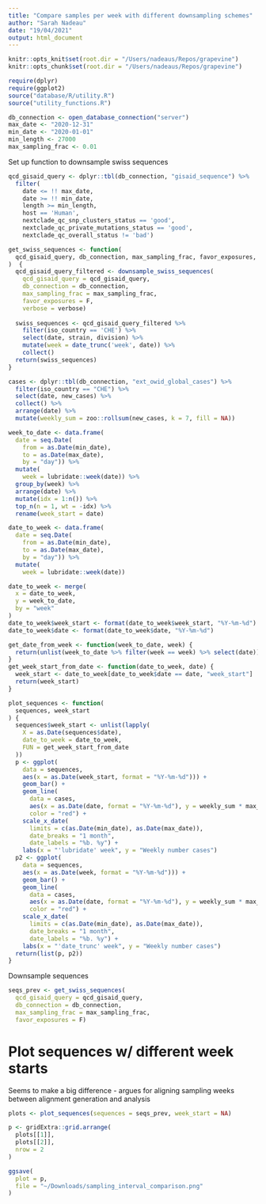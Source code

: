 ```yaml
---
title: "Compare samples per week with different downsampling schemes"
author: "Sarah Nadeau"
date: "19/04/2021"
output: html_document
---
```


```r
knitr::opts_knit$set(root.dir = "/Users/nadeaus/Repos/grapevine")
knitr::opts_chunk$set(root.dir = "/Users/nadeaus/Repos/grapevine")
```

```r
require(dplyr)
require(ggplot2)
source("database/R/utility.R")
source("utility_functions.R")
```

```r
db_connection <- open_database_connection("server")
max_date <- "2020-12-31"
min_date <- "2020-01-01"
min_length <- 27000
max_sampling_frac <- 0.01
```

Set up function to downsample swiss sequences

```r
qcd_gisaid_query <- dplyr::tbl(db_connection, "gisaid_sequence") %>%
  filter(
    date <= !! max_date,
    date >= !! min_date, 
    length >= min_length,
    host == 'Human', 
    nextclade_qc_snp_clusters_status == 'good', 
    nextclade_qc_private_mutations_status == 'good', 
    nextclade_qc_overall_status != 'bad')

get_swiss_sequences <- function(
  qcd_gisaid_query, db_connection, max_sampling_frac, favor_exposures, verbose = F
)  {
  qcd_gisaid_query_filtered <- downsample_swiss_sequences(
    qcd_gisaid_query = qcd_gisaid_query,
    db_connection = db_connection,
    max_sampling_frac = max_sampling_frac,
    favor_exposures = F,
    verbose = verbose) 
  
  swiss_sequences <- qcd_gisaid_query_filtered %>%
    filter(iso_country == 'CHE') %>%
    select(date, strain, division) %>%
    mutate(week = date_trunc('week', date)) %>%
    collect()
  return(swiss_sequences)
} 

cases <- dplyr::tbl(db_connection, "ext_owid_global_cases") %>%
  filter(iso_country == "CHE") %>%
  select(date, new_cases) %>%
  collect() %>%
  arrange(date) %>%
  mutate(weekly_sum = zoo::rollsum(new_cases, k = 7, fill = NA))

week_to_date <- data.frame(
  date = seq.Date(
    from = as.Date(min_date), 
    to = as.Date(max_date),
    by = "day")) %>% 
  mutate(
    week = lubridate::week(date)) %>%
  group_by(week) %>%
  arrange(date) %>%
  mutate(idx = 1:n()) %>%
  top_n(n = 1, wt = -idx) %>%
  rename(week_start = date)

date_to_week <- data.frame(
  date = seq.Date(
    from = as.Date(min_date), 
    to = as.Date(max_date),
    by = "day")) %>% 
  mutate(
    week = lubridate::week(date))

date_to_week <- merge(
  x = date_to_week,
  y = week_to_date,
  by = "week"
)
date_to_week$week_start <- format(date_to_week$week_start, "%Y-%m-%d")
date_to_week$date <- format(date_to_week$date, "%Y-%m-%d")

get_date_from_week <- function(week_to_date, week) {
  return(unlist(week_to_date %>% filter(week == week) %>% select(date)))
}
get_week_start_from_date <- function(date_to_week, date) {
  week_start <- date_to_week[date_to_week$date == date, "week_start"]
  return(week_start)
}

plot_sequences <- function(
  sequences, week_start
) {
  sequences$week_start <- unlist(lapply(
    X = as.Date(sequences$date),
    date_to_week = date_to_week,
    FUN = get_week_start_from_date
  ))
  p <- ggplot(
    data = sequences,
    aes(x = as.Date(week_start, format = "%Y-%m-%d"))) +
    geom_bar() + 
    geom_line(
      data = cases,
      aes(x = as.Date(date, format = "%Y-%m-%d"), y = weekly_sum * max_sampling_frac),
      color = "red") + 
    scale_x_date(
      limits = c(as.Date(min_date), as.Date(max_date)),
      date_breaks = "1 month",
      date_labels = "%b. %y") + 
    labs(x = "'lubridate' week", y = "Weekly number cases")
  p2 <- ggplot(
    data = sequences,
    aes(x = as.Date(week, format = "%Y-%m-%d"))) + 
    geom_bar() + 
    geom_line(
      data = cases,
      aes(x = as.Date(date, format = "%Y-%m-%d"), y = weekly_sum * max_sampling_frac),
      color = "red") + 
    scale_x_date(
      limits = c(as.Date(min_date), as.Date(max_date)),
      date_breaks = "1 month",
      date_labels = "%b. %y") + 
    labs(x = "'date_trunc' week", y = "Weekly number cases")
  return(list(p, p2))
}
```

Downsample sequences

```r
seqs_prev <- get_swiss_sequences(
  qcd_gisaid_query = qcd_gisaid_query,
  db_connection = db_connection,
  max_sampling_frac = max_sampling_frac,
  favor_exposures = F)
```

# Plot sequences w/ different week starts
Seems to make a big difference - argues for aligning sampling weeks between 
alignment generation and analysis

```r
plots <- plot_sequences(sequences = seqs_prev, week_start = NA)

p <- gridExtra::grid.arrange(
  plots[[1]],
  plots[[2]],
  nrow = 2
)

ggsave(
  plot = p,
  file = "~/Downloads/sampling_interval_comparison.png"
)
```
